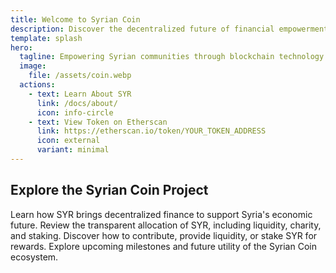 ```yaml
---
title: Welcome to Syrian Coin
description: Discover the decentralized future of financial empowerment for Syria.
template: splash
hero:
  tagline: Empowering Syrian communities through blockchain technology.
  image:
    file: /assets/coin.webp
  actions:
    - text: Learn About SYR
      link: /docs/about/
      icon: info-circle
    - text: View Token on Etherscan
      link: https://etherscan.io/token/YOUR_TOKEN_ADDRESS
      icon: external
      variant: minimal
---
```



## Explore the Syrian Coin Project

<CardGrid stagger>
  <Card title="What is Syrian Coin?" icon="sparkles">
    Learn how SYR brings decentralized finance to support Syria's economic future.
  </Card>
  <Card title="Tokenomics" icon="coins">
    Review the transparent allocation of SYR, including liquidity, charity, and staking.
  </Card>
  <Card title="Get Involved" icon="users">
    Discover how to contribute, provide liquidity, or stake SYR for rewards.
  </Card>
  <Card title="Roadmap" icon="timeline">
    Explore upcoming milestones and future utility of the Syrian Coin ecosystem.
  </Card>
</CardGrid>
